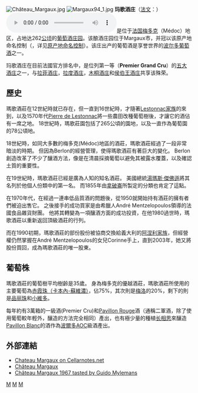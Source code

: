 [[File:Château_Margaux.jpg|thumb]]
[[File:Margaux94_1.jpg|thumb]]
'''玛歌酒庄'''（[[法文|法文]]：'''{{lang|fr|Château Margaux}}'''）[[File:Margaux.ogg|thumb]]是位于[[法国|法国]][[梅多克|梅多克]]（Médoc）地区，占地达262[[公顷|公顷]]的[[葡萄酒|葡萄酒]][[庄园|庄园]]。该酿酒庄园位于Margaux市，并冠以该原产地命名控制（{{lang|fr|Appellation de Margaux contrôlée}}，详见[[原产地命名控制|原产地命名控制]]）。该庄出产的葡萄酒是享誉世界的[[波尔多|波尔多]][[葡萄酒|葡萄酒]]之一。

玛歌酒庄在目前法國官方排名中，是位列第一等（'''Premier Grand Cru'''）的[[五大酒庄|五大酒庄]]之一，与[[拉菲酒庄|拉菲酒庄]]，[[拉度酒庄|拉度酒庄]]，[[木桐酒庄|木桐酒庄]]和[[侯伯王酒庄|侯伯王酒庄]]共享该殊荣。

== 歷史 ==

瑪歌酒莊在12世紀時就已存在，但一直到16世紀時，才隨著[[Lestonnac家族|Lestonnac家族]]的來到，以及1570年代[[Pierre_de_Lestonnac|Pierre de Lestonnac]]將一些農田改種葡萄樹後，才讓它的酒佔有一席之地。 18世紀時，瑪歌莊園包括了265公頃的園地，以及一直作為葡萄園的78公頃地。

18世紀時，如同大多數的梅多克(Médoc)地區的酒莊，瑪歌酒莊經過了一段非常暗淡的時期。  但因為Berlon的經營管理，使得瑪歌酒莊有著巨大的變化。 Berlon創造改革了不少了釀酒方法，像是在清晨採摘葡萄以避免其被露水覆蓋，以及確認土質的重要性。

在19世紀時，瑪歌酒莊已經是廣為人知的知名酒莊。  美國總統[[湯瑪斯·傑佛遜|湯瑪斯·傑佛遜]]將其名列於他個人份類中的第一名。 而1855年由[[拿破崙|拿破崙]]所製定的分類也肯定了這點。

在1970年代，在經過一連串低品質酒的問題後，從1950就開始持有酒莊的擁有者們被迫出售它。  之後接手的成功買家是由希臘人André Mentzelopoulos領導的法國食品雜貨財團。  他將其轉變為一項釀酒方面的成功投資，在他1980過世時，瑪歌酒莊以重新返回頂級酒莊的行列。 

而在1990初期，瑪歌酒莊的部份股份被協商交換給義大利的[[阿涅利家族|阿涅利家族]]，但經營權仍然掌握在André Mentzelopoulos的女兒Corinne手上，直到2003年，她又將股份買回，成為瑪歌酒莊的唯一股東。

== 葡萄株 ==

瑪歌酒莊的葡萄樹平均樹齡是35歲。 身為梅多克的優越酒莊，瑪歌酒莊所使用的主要葡萄為[[赤霞珠|赤霞珠（卡本內-蘇維濃）]]，佔75%，其次則是[[梅洛|梅洛]]的20%，剩下的則是[[品丽珠|品丽珠]]和[[小維多|小維多]]。  

每年約有3萬箱的一級酒(Premier Cru)和[[Pavillon_Rouge|Pavillon Rouge]]酒（通稱二軍酒，除了使用葡萄較年輕外，釀造的方法完全相同）產出，也有極少量的種植[[长相思|长相思]]來釀造[[Pavillon_Blanc|Pavillon Blanc]]的酒作為[[波爾多|波爾多]][[AOC|AOC]]級酒產出。

== 外部連結 ==
{{commonscat|Château Margaux}}
* [http://www.cellarnotes.net/chateau_margaux.htm Chateau Margaux on Cellarnotes.net] {{Wayback|url=http://www.cellarnotes.net/chateau_margaux.htm |date=20201105095055 }}
* [http://www.chateau-margaux.com/ Château Margaux] {{Wayback|url=http://www.chateau-margaux.com/ |date=20080131235726 }}
* [http://freenet-homepage.de/weinbutler/Mes_meilleurs_bouteilles.html Château Margaux 1967 tasted by Guido Mylemans] {{Wayback|url=http://freenet-homepage.de/weinbutler/Mes_meilleurs_bouteilles.html |date=20070921151232 }}

[[Category:法國葡萄酒|M]]
[[Category:製酒商|M]]
[[Category:酒廠|M]]